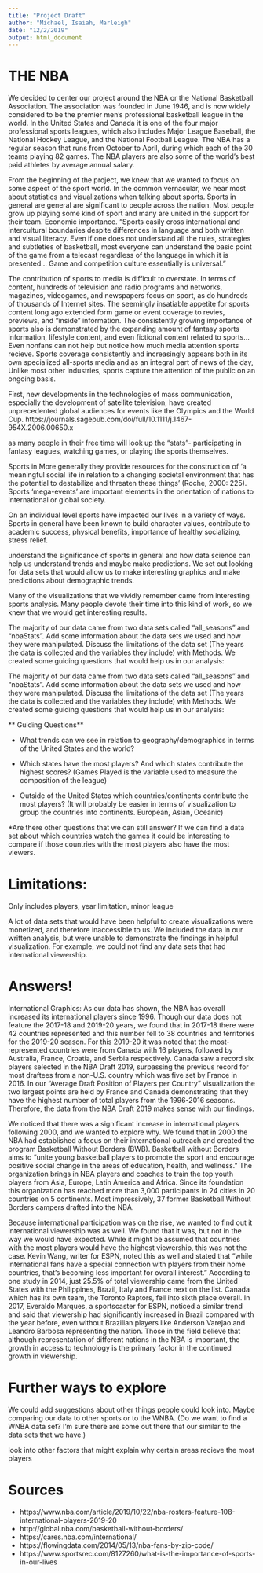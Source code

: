 ```yaml
---
title: "Project Draft"
author: "Michael, Isaiah, Marleigh"
date: "12/2/2019"
output: html_document
---
```


# THE NBA 

We decided to center our project around the NBA or the National Basketball Association. The association was founded in June 1946, and is now widely considered to be the premier men's professional basketball league in the world. In the United States and Canada it is one of the four major professional sports leagues, which also includes Major League Baseball, the National Hockey League, and the National Football League. The NBA has a regular season that runs from October to April, during which each of the 30 teams playing 82 games. The NBA players are also some of the world's best paid athletes by average annual salary.

From the beginning of the project, we knew that we wanted to focus on some aspect of the sport world. In the common vernacular, we hear most about statistics and visualizations when talking about sports. Sports in general are general are significant to people across the nation. Most people grow up playing some kind of sport and many are united in the support for their team. Economic importance. 
“Sports easily cross international and intercultural boundaries despite differences in language and both written and visual literacy. Even if one does not understand all the rules, strategies and subtleties of basketball, most everyone can understand the basic point of the game from a telecast regardless of the language in which it is presented… Game and competition culture essentially is universal.” 


The contribution of sports to media is difficult to overstate. In terms of content, hundreds of television and radio programs and networks, magazines, videogames, and newspapers focus on sport, as do hundreds of thousands of Internet sites. The seemingly insatiable appetite for sports content long ago extended form game or event coverage to revies, previews, and “inside” information.  The consistently growing importance of sports also is demonstrated by the expanding amount of fantasy sports information, lifestyle content, and even fictional content related to sports… Even nonfans can not help but notice how much media attention sports recieve. Sports coverage consistently and increasingly appears both in its own specialized all-sports media and as an integral part of news of the day, Unlike most other industries, sports capture the attention of the public on an ongoing basis. 



First, new developments in the technologies of mass communication, especially the development of satellite television, have created unprecedented global audiences for events like the Olympics and the World Cup.
https://journals.sagepub.com/doi/full/10.1111/j.1467-954X.2006.00650.x

 as many people in their free time will look up the “stats”- participating in fantasy leagues, watching games, or playing the sports themselves. 


Sports in 
 More generally they provide resources for the construction of ‘a meaningful social life in relation to a changing societal environment that has the potential to destabilize and threaten these things’ (Roche, 2000: 225). Sports ‘mega-events’ are important elements in the orientation of nations to international or global society. 

On an individual level sports have impacted our lives in a variety of ways. Sports in general have been known to build character values, contribute to academic success, physical benefits, importance of healthy socializing, stress relief. 


understand the significance of sports in general and how data science can help us understand trends and maybe make predictions. We set out looking for data sets that would allow us to make interesting graphics and make predictions about demographic trends.


Many of the visualizations that we vividly remember came from interesting sports analysis. Many people devote their time into this kind of work, so we knew that we would get interesting results. 

The majority of our data came from two data sets called “all_seasons” and “nbaStats”. 
Add some information about the data sets we used and how they were manipulated. Discuss the limitations of the data set (The years the data is collected and the variables they include) with Methods. We created some guiding questions that would help us in our analysis:




The majority of our data came from two data sets called “all_seasons” and “nbaStats”. 
Add some information about the data sets we used and how they were manipulated. Discuss the limitations of the data set (The years the data is collected and the variables they include) with Methods. We created some guiding questions that would help us in our analysis:

** Guiding Questions** 

* What trends can we see in relation to geography/demographics in terms of the United States and the world?

* Which states have the most players? And which states contribute the highest scores? (Games Played is the variable used to measure the composition of the league)

* Outside of the United States which countries/continents contribute the most players? (It will probably be easier in terms of visualization to group the countries into continents. European, Asian, Oceanic)

*Are there other questions that we can still answer? If we can find a data set about which countries watch the games it could be interesting to compare if those countries with the most players also have the most viewers.


# Limitations:
Only includes players, year limitation, minor league

A lot of data sets that would have been helpful to create visualizations were monetized, and therefore inaccessible to us. We included the data in our written analysis, but were unable to demonstrate the findings in helpful visualization. For example, we could not find any data sets that had international viewership.





# Answers!

International Graphics:
As our data has shown, the NBA has overall increased its international players since 1996. Though our data does not feature the 2017-18 and 2019-20 years, we found that in 2017-18 there were 42 countries represented and this number fell to 38 countries and territories for the 2019-20 season. For this 2019-20 it was noted that the most-represented countries were from Canada with 16 players, followed by Australia, France, Croatia, and Serbia respectively.  Canada saw a record six players selected in the NBA Draft 2019, surpassing the previous record for most draftees from a non-U.S. country which was five set by France in 2016. In our “Average Draft Position of Players per Country” visualization the two largest points are held by France and Canada demonstrating that they have the highest number of total players from the 1996-2016 seasons. Therefore, the data from the NBA Draft 2019 makes sense with our findings.  

We noticed that there was a significant increase in international players following 2000, and we wanted to explore why. We found that in 2000 the NBA had established a focus on their international outreach and created the program Basketball Without Borders (BWB). Basketball without Borders aims to “unite young basketball players to promote the sport and encourage positive social change in the areas of education, health, and wellness.” The organization brings in NBA players and coaches to train the top youth players from Asia, Europe, Latin America and Africa. Since its foundation this organization has reached more than 3,000 participants in 24 cities in 20 countries on 5 continents. Most impressively, 37 former Basketball Without Borders campers drafted into the NBA.

Because international participation was on the rise, we wanted to find out it international viewership was as well. We found that it was, but not in the way we would have expected. While it might be assumed that countries with the most players would have the highest viewership, this was not the case. Kevin Wang, writer for ESPN, noted this as well and stated that “while international fans have a special connection with players from their home countries, that's becoming less important for overall interest.” According to one study in 2014, just 25.5% of total viewership came from the United States with the Philippines, Brazil, Italy and France next on the list. Canada which has its own team, the Toronto Raptors, fell into sixth place overall. In 2017, Everaldo Marques, a sportscaster for ESPN, noticed a similar trend and said that viewership had significantly increased in Brazil compared with the year before, even without Brazilian players like Anderson Varejao and Leandro Barbosa representing the nation. Those in the field believe that although representation of different nations in the NBA is important, the growth in access to technology is the primary factor in the continued growth in viewership. 



# Further ways to explore

We could add suggestions about other things people could look into. Maybe comparing our data to other sports or to the WNBA. (Do we want to find a WNBA data set? I'm sure there are some out there that our similar to the data sets that we have.)

look into other factors that might explain why certain areas recieve the most players



# Sources
* https://www.nba.com/article/2019/10/22/nba-rosters-feature-108-international-players-2019-20
* http://global.nba.com/basketball-without-borders/
* https://cares.nba.com/international/
* https://flowingdata.com/2014/05/13/nba-fans-by-zip-code/
* https://www.sportsrec.com/8127260/what-is-the-importance-of-sports-in-our-lives
